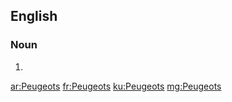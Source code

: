 ==English==

===Noun===
{{head|en|noun plural form}}

# {{plural of|Peugeot|lang=en}}

[[ar:Peugeots]]
[[fr:Peugeots]]
[[ku:Peugeots]]
[[mg:Peugeots]]